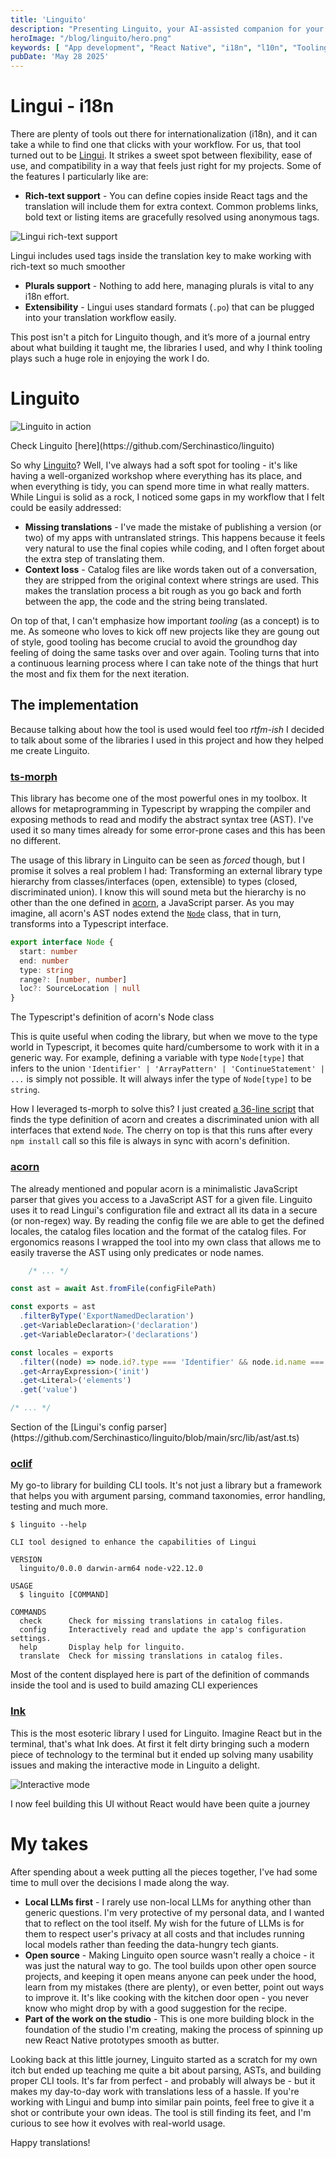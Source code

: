 ```yaml
---
title: 'Linguito'
description: "Presenting Linguito, your AI-assisted companion for your app's translations"
heroImage: "/blog/linguito/hero.png"
keywords: [ "App development", "React Native", "i18n", "l10n", "Tooling", "Lingui" ]
pubDate: 'May 28 2025'
---
```


# Lingui - i18n

There are plenty of tools out there for internationalization (i18n), and it can take a while to find one that clicks
with your workflow. For us, that tool turned out to be [Lingui](https://lingui.dev/). It strikes a sweet spot between
flexibility, ease of use, and compatibility in a way that feels just right for my projects. Some of the features I
particularly like are:

- **Rich-text support** - You can define copies inside React tags and the translation will include them for extra
context. Common problems links, bold text or listing items are gracefully resolved using anonymous tags.

![Lingui rich-text support](/blog/linguito/lingui%20rich-text.png)

<p class="footnote">Lingui includes used tags inside the translation key to make working with rich-text so much
  smoother</p>

- **Plurals support** - Nothing to add here, managing plurals is vital to any i18n effort.
- **Extensibility** - Lingui uses standard formats (`.po`) that can be plugged into your translation workflow easily.

This post isn't a pitch for Linguito though, and it’s more of a journal entry about what building it taught me, the
libraries I used, and why I think tooling plays such a huge role in enjoying the work I do.

# Linguito

![Linguito in action](/blog/linguito/demo.gif)

<p class="footnote">Check Linguito [here](https://github.com/Serchinastico/linguito)</p>

So why [Linguito](https://github.com/antropia-studio/linguito)? Well, I've always had a soft spot for tooling - it's like
having a well-organized workshop where everything has its place, and when everything is tidy, you can spend more time in
what really matters. While Lingui is solid as a rock, I noticed some gaps in my workflow that I felt could be easily
addressed:

- **Missing translations** - I've made the mistake of publishing a version (or two) of my apps with untranslated
strings. This happens because it feels very natural to use the final copies while coding, and I often forget about the
extra step of translating them.
- **Context loss** - Catalog files are like words taken out of a conversation, they are stripped from the original
context where strings are used. This makes the translation process a bit rough as you go back and forth between the
app, the code and the string being translated.

On top of that, I can't emphasize how important *tooling* (as a concept) is to me. As someone who loves to kick off new
projects like they are goung out of style, good tooling has become crucial to avoid the groundhog day feeling of doing
the same tasks over and over again. Tooling turns that into a continuous learning process where I can take note of the
things that hurt the most and fix them for the next iteration.

## The implementation

Because talking about how the tool is used would feel too *rtfm-ish* I decided to talk about some of the libraries I
used in this project and how they helped me create Linguito.

### [ts-morph](https://ts-morph.com/)

This library has become one of the most powerful ones in my toolbox. It allows for metaprogramming in Typescript by
wrapping the compiler and exposing methods to read and modify the abstract syntax tree (AST). I've used it so many times
already for some error-prone cases and this has been no different.

The usage of this library in Linguito can be seen as *forced* though, but I promise it solves a real problem I had:
Transforming an external library type hierarchy from classes/interfaces (open, extensible) to types (closed,
discriminated union). I know this will sound meta but the hierarchy is no other than the one defined
in [acorn](https://github.com/acornjs/acorn), a JavaScript parser. As you may imagine, all acorn's AST nodes extend
the [`Node`](https://github.com/acornjs/acorn/blob/master/acorn/src/node.js) class, that in turn, transforms into a
Typescript interface.

```ts
export interface Node {
  start: number
  end: number
  type: string
  range?: [number, number]
  loc?: SourceLocation | null
}
```

<p class="footnote">The Typescript's definition of acorn's Node class</p>

This is quite useful when coding the library, but when we move to the type world in Typescript, it becomes quite
hard/cumbersome to work with it in a generic way. For example, defining a variable with type `Node[type]` that infers to
the union `'Identifier' | 'ArrayPattern' | 'ContinueStatement' | ...` is simply not possible. It will always infer the
type of `Node[type]` to be `string`.

How I leveraged ts-morph to solve this? I just
created [a 36-line script](https://github.com/Serchinastico/linguito/blob/main/scripts/build-acorn-node-types.ts) that
finds the type definition of acorn and creates a discriminated union with all interfaces that extend `Node`. The cherry
on top is that this runs after every `npm install` call so this file is always in sync with acorn's definition.

### [acorn](https://github.com/acornjs/acorn)

The already mentioned and popular acorn is a minimalistic JavaScript parser that gives you access to a JavaScript AST
for a given file. Linguito uses it to read Lingui's configuration file and extract all its data in a secure (or
non-regex) way. By reading the config file we are able to get the defined locales, the catalog files location and the
format of the catalog files. For ergonomics reasons I wrapped the tool into my own class that allows me to easily
traverse the AST using only predicates or node names.

```ts
    /* ... */

const ast = await Ast.fromFile(configFilePath)

const exports = ast
  .filterByType('ExportNamedDeclaration')
  .get<VariableDeclaration>('declaration')
  .get<VariableDeclarator>('declarations')

const locales = exports
  .filter((node) => node.id?.type === 'Identifier' && node.id.name === 'locales')
  .get<ArrayExpression>('init')
  .get<Literal>('elements')
  .get('value')

/* ... */
```

<p class="footnote">Section of the [Lingui's config
  parser](https://github.com/Serchinastico/linguito/blob/main/src/lib/ast/ast.ts)</p>

### [oclif](https://oclif.io/)

My go-to library for building CLI tools. It's not just a library but a framework that helps you with argument parsing,
command taxonomies, error handling, testing and much more.

```
$ linguito --help

CLI tool designed to enhance the capabilities of Lingui

VERSION
  linguito/0.0.0 darwin-arm64 node-v22.12.0

USAGE
  $ linguito [COMMAND]

COMMANDS
  check      Check for missing translations in catalog files.
  config     Interactively read and update the app's configuration settings.
  help       Display help for linguito.
  translate  Check for missing translations in catalog files.
```

<p class="footnote">Most of the content displayed here is part of the definition of commands inside the tool and is used
  to build amazing
  CLI experiences</p>

### [Ink](https://github.com/vadimdemedes/ink)

This is the most esoteric library I used for Linguito. Imagine React but in the terminal, that's what Ink does. At first
it felt dirty bringing such a modern piece of technology to the terminal but it ended up solving many usability issues
and making the interactive mode in Linguito a delight.

![Interactive mode](/blog/linguito/interactive_mode.png)

<p class="footnote">I now feel building this UI without React would have been quite a journey</p>

# My takes

After spending about a week putting all the pieces together, I've had some time to mull over the decisions I made along
the way.

- **Local LLMs first** - I rarely use non-local LLMs for anything other than generic questions. I'm very protective of
my personal data, and I wanted that to reflect on the tool itself. My wish for the future of LLMs is for them to
respect user's privacy at all costs and that includes running local models rather than feeding the data-hungry tech
giants.
- **Open source** - Making Linguito open source wasn't really a choice - it was just the natural way to go. The tool
builds upon other open source projects, and keeping it open means anyone can peek under the hood, learn from my
mistakes (there are plenty), or even better, point out ways to improve it. It's like cooking with the kitchen door
open - you never know who might drop by with a good suggestion for the recipe.
- **Part of the work on the studio** - This is one more building block in the foundation of the studio I'm creating,
making the process of spinning up new React Native prototypes smooth as butter.

Looking back at this little journey, Linguito started as a scratch for my own itch but ended up teaching me quite a bit
about parsing, ASTs, and building proper CLI tools. It's far from perfect - and probably will always be - but it makes
my day-to-day work with translations less of a hassle. If you're working with Lingui and bump into similar pain points,
feel free to give it a shot or contribute your own ideas. The tool is still finding its feet, and I'm curious to see how
it evolves with real-world usage.

Happy translations!
